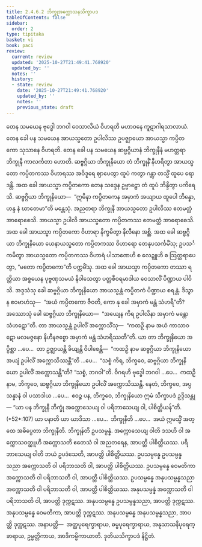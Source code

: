 ```yaml
---
title: 2.4.6.2 ဘိက္ခုအက္ကောသနသိက္ခာပဒ
tableOfContents: false
sidebar:
  order: 2
type: tipitaka
basket: vi
book: paci
review:
  current: review
  updated: '2025-10-27T21:49:41.768920'
  updated_by: ''
  notes: ''
  history:
  - state: review
    date: '2025-10-27T21:49:41.768920'
    updated_by: ''
    notes: ''
    previous_state: draft
---
```



<ReviewStatus review={frontmatter.review} showDetails={true} />

<HypothesisAnnotation frontmatter={frontmatter} />

<DynamicBreadcrumb />

<Division number="1028" book="paci" e="ch" v="2" p="405">

<Paragraph number="3103" book="paci">
တေန သမယေန ဗုဒ္ဓေါ ဘဂဝါ ဝေသာလိယံ ဝိဟရတိ မဟာဝနေ ကူဋာဂါရသာလာယံ. တေန ခေါ ပန သမယေန အာယသ္မတော ဥပါလိဿ ဥပဇ္ဈာယော အာယသ္မာ ကပ္ပိတကော သုသာနေ ဝိဟရတိ. တေန ခေါ ပန သမယေန ဆဗ္ဗဂ္ဂိယာနံ ဘိက္ခုနီနံ မဟတ္တရာ ဘိက္ခုနီ ကာလင်္ကတာ ဟောတိ. ဆဗ္ဗဂ္ဂိယာ ဘိက္ခုနိယော တံ ဘိက္ခုနိံ နီဟရိတွာ အာယသ္မတော ကပ္ပိတကဿ ဝိဟာရဿ အဝိဒူရေ ဈာပေတွာ ထူပံ ကတွာ ဂန္တွာ တသ္မိံ ထူပေ ရောဒန္တိ. အထ ခေါ အာယသ္မာ ကပ္ပိတကော တေန သဒ္ဒေန ဥဗ္ဗာဠှော တံ ထူပံ ဘိန္ဒိတွာ ပကိရေသိ. ဆဗ္ဗဂ္ဂိယာ ဘိက္ခုနိယော—  “ဣမိနာ ကပ္ပိတကေန အမှာကံ အယျာယ ထူပေါ ဘိန္နော, ဟန္ဒ နံ ဃာတေမာ”တိ မန္တေသုံ. အညတရာ ဘိက္ခုနီ အာယသ္မတော ဥပါလိဿ ဧတမတ္ထံ အာရောစေသိ. အာယသ္မာ ဥပါလိ အာယသ္မတော ကပ္ပိတကဿ ဧတမတ္ထံ အာရောစေသိ. အထ ခေါ အာယသ္မာ ကပ္ပိတကော ဝိဟာရာ နိက္ခမိတွာ နိလီနော အစ္ဆိ. အထ ခေါ ဆဗ္ဗဂ္ဂိယာ ဘိက္ခုနိယော ယေနာယသ္မတော ကပ္ပိတကဿ ဝိဟာရော တေနုပသင်္ကမိံသု; ဥပသင်္ကမိတွာ အာယသ္မတော ကပ္ပိတကဿ ဝိဟာရံ ပါသာဏေဟိ စ လေဍ္ဍူဟိ စ ဩတ္ထရာပေတွာ, “မတော ကပ္ပိတကော”တိ ပက္ကမိံသု.
</Paragraph>

<Paragraph number="3104" book="paci">
အထ ခေါ အာယသ္မာ ကပ္ပိတကော တဿာ ရတ္တိယာ အစ္စယေန ပုဗ္ဗဏှသမယံ နိဝါသေတွာ ပတ္တစီဝရမာဒါယ ဝေသာလိံ ပိဏ္ဍာယ ပါဝိသိ. အဒ္ဒသံသု ခေါ ဆဗ္ဗဂ္ဂိယာ ဘိက္ခုနိယော အာယသ္မန္တံ ကပ္ပိတကံ ပိဏ္ဍာယ စရန္တံ. ဒိသွာန ဧဝမာဟံသု—  “အယံ ကပ္ပိတကော ဇီဝတိ, ကော နု ခေါ အမှာကံ မန္တံ သံဟရီ”တိ?
</Paragraph>

<Paragraph number="3105" book="paci">
အဿောသုံ ခေါ ဆဗ္ဗဂ္ဂိယာ ဘိက္ခုနိယော—  “အယျေန ကိရ ဥပါလိနာ အမှာကံ မန္တော သံဟဋော”တိ. တာ အာယသ္မန္တံ ဥပါလိံ အက္ကောသိံသု—  “ကထဉှိ နာမ အယံ ကာသာဝဋော မလမဇ္ဇနော နိဟီနဇစ္စော အမှာကံ မန္တံ သံဟရိဿတီ”တိ.
</Paragraph>

<Paragraph number="3106" book="paci">
ယာ တာ ဘိက္ခုနိယော အပ္ပိစ္ဆာ …ပေ…  တာ ဥဇ္ဈာယန္တိ ခိယျန္တိ ဝိပါစေန္တိ—  “ကထဉှိ နာမ ဆဗ္ဗဂ္ဂိယာ ဘိက္ခုနိယော အယျံ ဥပါလိံ အက္ကောသိဿန္တီ”တိ …ပေ…  “သစ္စံ ကိရ, ဘိက္ခဝေ, ဆဗ္ဗဂ္ဂိယာ ဘိက္ခုနိယော ဥပါလိံ အက္ကောသန္တီ”တိ? “သစ္စံ, ဘဂဝါ”တိ. ဝိဂရဟိ ဗုဒ္ဓေါ ဘဂဝါ …ပေ…  ကထဉှိ နာမ, ဘိက္ခဝေ, ဆဗ္ဗဂ္ဂိယာ ဘိက္ခုနိယော ဥပါလိံ အက္ကောသိဿန္တိ. နေတံ, ဘိက္ခဝေ, အပ္ပသန္နာနံ ဝါ ပသာဒါယ …ပေ…  ဧဝဉ္စ ပန, ဘိက္ခဝေ, ဘိက္ခုနိယော ဣမံ သိက္ခာပဒံ ဥဒ္ဒိသန္တု—
</Paragraph>

</Division>
<Division number="1029" book="paci" e="ch" v="2" p="406">

<Paragraph number="3107" book="paci">
<Emphasis>“ယာ ပန ဘိက္ခုနီ ဘိက္ခုံ အက္ကောသေယျ ဝါ ပရိဘာသေယျ ဝါ, ပါစိတ္တိယန်”</Emphasis>တိ. (*52*:<Emphasis>107</Emphasis>)
</Paragraph>

</Division>
<Division number="1030" book="paci" e="ch" v="2" p="406">

<Paragraph number="3108" book="paci">
<Emphasis>ယာ ပနာ</Emphasis>တိ ယာ ယာဒိသာ …ပေ…  <Emphasis>ဘိက္ခုနီ</Emphasis>တိ …ပေ…  အယံ ဣမသ္မိံ အတ္ထေ အဓိပ္ပေတာ ဘိက္ခုနီတိ.
</Paragraph>

<Paragraph number="3109" book="paci">
<Emphasis>ဘိက္ခုန်</Emphasis>တိ ဥပသမ္ပန္နံ. <Emphasis>အက္ကောသေယျ ဝါ</Emphasis>တိ ဒသဟိ ဝါ အက္ကောသဝတ္ထူဟိ အက္ကောသတိ ဧတေသံ ဝါ အညတရေန, အာပတ္တိ ပါစိတ္တိယဿ.
</Paragraph>

<Paragraph number="3110" book="paci">
<Emphasis>ပရိဘာသေယျ ဝါ</Emphasis>တိ ဘယံ ဥပဒံသေတိ, အာပတ္တိ ပါစိတ္တိယဿ.
</Paragraph>

</Division>
<Division number="1031" book="paci" e="ch" v="2" p="406">

<Paragraph number="3111" book="paci">
ဥပသမ္ပန္နေ ဥပသမ္ပန္နသညာ အက္ကောသတိ ဝါ ပရိဘာသတိ ဝါ, အာပတ္တိ ပါစိတ္တိယဿ. ဥပသမ္ပန္နေ ဝေမတိကာ အက္ကောသတိ ဝါ ပရိဘာသတိ ဝါ, အာပတ္တိ ပါစိတ္တိယဿ. ဥပသမ္ပန္နေ အနုပသမ္ပန္နသညာ အက္ကောသတိ ဝါ ပရိဘာသတိ ဝါ, အာပတ္တိ ပါစိတ္တိယဿ.
</Paragraph>

<Paragraph number="3112" book="paci">
အနုပသမ္ပန္နံ အက္ကောသတိ ဝါ ပရိဘာသတိ ဝါ, အာပတ္တိ ဒုက္ကဋဿ. အနုပသမ္ပန္နေ ဥပသမ္ပန္နသညာ, အာပတ္တိ ဒုက္ကဋဿ. အနုပသမ္ပန္နေ ဝေမတိကာ, အာပတ္တိ ဒုက္ကဋဿ. အနုပသမ္ပန္နေ အနုပသမ္ပန္နသညာ, အာပတ္တိ ဒုက္ကဋဿ.
</Paragraph>

</Division>
<Division number="1032" book="paci" e="ch" v="2" p="407">

<Paragraph number="3113" book="paci">
အနာပတ္တိ—  အတ္ထပုရေက္ခာရာယ, ဓမ္မပုရေက္ခာရာယ, အနုသာသနိပုရေက္ခာရာယ, ဥမ္မတ္တိကာယ, အာဒိကမ္မိကာယာတိ.

</Paragraph>
</Division>

<Paragraph number="3114" type="center" book="paci">
ဒုတိယသိက္ခာပဒံ နိဋ္ဌိတံ.
</Paragraph>